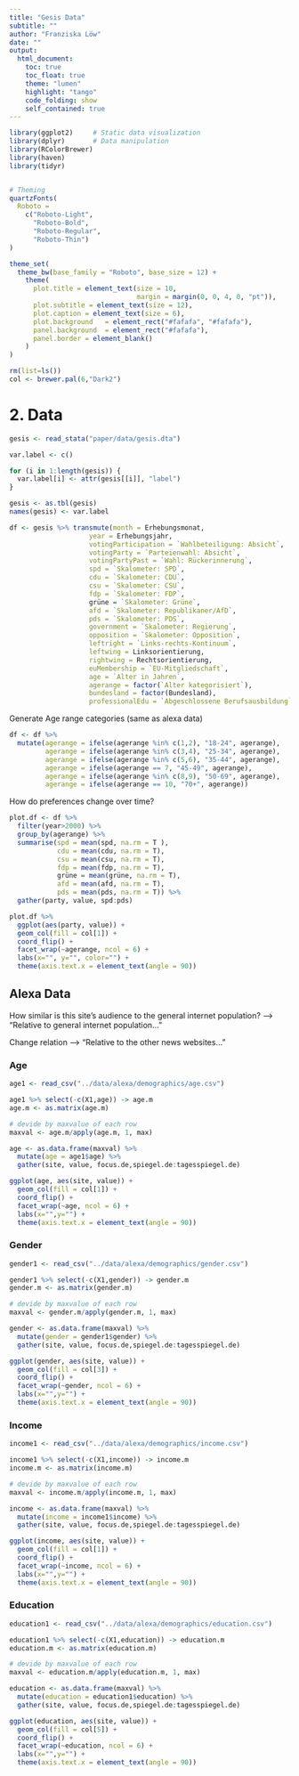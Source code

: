 ```yaml
---
title: "Gesis Data"
subtitle: ""
author: "Franziska Löw"
date: ""
output: 
  html_document:
    toc: true
    toc_float: true
    theme: "lumen"
    highlight: "tango"
    code_folding: show
    self_contained: true
---
```


```r
library(ggplot2)     # Static data visualization
library(dplyr)       # Data manipulation
library(RColorBrewer)
library(haven)
library(tidyr)


# Theming
quartzFonts(
  Roboto =
    c("Roboto-Light",
      "Roboto-Bold",
      "Roboto-Regular",
      "Roboto-Thin")
)

theme_set(
  theme_bw(base_family = "Roboto", base_size = 12) +
    theme(
      plot.title = element_text(size = 10,
                                margin = margin(0, 0, 4, 0, "pt")),
      plot.subtitle = element_text(size = 12),
      plot.caption = element_text(size = 6),
      plot.background   = element_rect("#fafafa", "#fafafa"),
      panel.background  = element_rect("#fafafa"),
      panel.border = element_blank()
    )
)

rm(list=ls())
col <- brewer.pal(6,"Dark2")
```

# 2. Data 
```r
gesis <- read_stata("paper/data/gesis.dta")
```

```r
var.label <- c()

for (i in 1:length(gesis)) {
  var.label[i] <- attr(gesis[[i]], "label")
}
```

```r
gesis <- as.tbl(gesis)
names(gesis) <- var.label
```

```r
df <- gesis %>% transmute(month = Erhebungsmonat,
                    year = Erhebungsjahr,
                    votingParticipation = `Wahlbeteiligung: Absicht`,
                    votingParty = `Parteienwahl: Absicht`,
                    votingPartyPast = `Wahl: Rückerinnerung`,
                    spd = `Skalometer: SPD`,
                    cdu = `Skalometer: CDU`,
                    csu = `Skalometer: CSU`,
                    fdp = `Skalometer: FDP`,
                    grüne = `Skalometer: Grüne`,
                    afd = `Skalometer: Republikaner/AfD`,
                    pds = `Skalometer: PDS`,
                    government = `Skalometer: Regierung`,
                    opposition = `Skalometer: Opposition`,
                    leftright = `Links-rechts-Kontinuum`,
                    leftwing = Linksorientierung,
                    rightwing = Rechtsorientierung,
                    euMembership = `EU-Mitgliedschaft`,
                    age = `Alter in Jahren`,
                    agerange = factor(`Alter kategorisiert`),
                    bundesland = factor(Bundesland),
                    professionalEdu = `Abgeschlossene Berufsausbildung`)

```

Generate Age range categories (same as alexa data)
```r
df <- df %>%
  mutate(agerange = ifelse(agerange %in% c(1,2), "18-24", agerange),
         agerange = ifelse(agerange %in% c(3,4), "25-34", agerange),
         agerange = ifelse(agerange %in% c(5,6), "35-44", agerange),
         agerange = ifelse(agerange == 7, "45-49", agerange),
         agerange = ifelse(agerange %in% c(8,9), "50-69", agerange),
         agerange = ifelse(agerange == 10, "70+", agerange)) 
```

How do preferences change over time?

```r
plot.df <- df %>%
  filter(year>2000) %>%
  group_by(agerange) %>%
  summarise(spd = mean(spd, na.rm = T ),
            cdu = mean(cdu, na.rm = T),
            csu = mean(csu, na.rm = T),
            fdp = mean(fdp, na.rm = T),
            grüne = mean(grüne, na.rm = T),
            afd = mean(afd, na.rm = T),
            pds = mean(pds, na.rm = T)) %>%
  gather(party, value, spd:pds)
```

```r
plot.df %>%
  ggplot(aes(party, value)) +
  geom_col(fill = col[1]) +
  coord_flip() +
  facet_wrap(~agerange, ncol = 6) +
  labs(x="", y="", color="") +
  theme(axis.text.x = element_text(angle = 90))
```

## Alexa Data

How similar is this site's audience to the general internet population? --> "Relative to general internet population..."

Change relation --> "Relative to the other news websites..."

### Age
```r
age1 <- read_csv("../data/alexa/demographics/age.csv")

age1 %>% select(-c(X1,age)) -> age.m
age.m <- as.matrix(age.m)

# devide by maxvalue of each row
maxval <- age.m/apply(age.m, 1, max)

age <- as.data.frame(maxval) %>%
  mutate(age = age1$age) %>%
  gather(site, value, focus.de,spiegel.de:tagesspiegel.de)
```

```r
ggplot(age, aes(site, value)) +
  geom_col(fill = col[1]) +
  coord_flip() +
  facet_wrap(~age, ncol = 6) +
  labs(x="",y="") +
  theme(axis.text.x = element_text(angle = 90))
```

### Gender
```r
gender1 <- read_csv("../data/alexa/demographics/gender.csv")

gender1 %>% select(-c(X1,gender)) -> gender.m
gender.m <- as.matrix(gender.m)

# devide by maxvalue of each row
maxval <- gender.m/apply(gender.m, 1, max)

gender <- as.data.frame(maxval) %>%
  mutate(gender = gender1$gender) %>%
  gather(site, value, focus.de,spiegel.de:tagesspiegel.de)
```

```r
ggplot(gender, aes(site, value)) +
  geom_col(fill = col[3]) +
  coord_flip() +
  facet_wrap(~gender, ncol = 6) +
  labs(x="",y="") +
  theme(axis.text.x = element_text(angle = 90))
```

### Income
```r
income1 <- read_csv("../data/alexa/demographics/income.csv")

income1 %>% select(-c(X1,income)) -> income.m
income.m <- as.matrix(income.m)

# devide by maxvalue of each row
maxval <- income.m/apply(income.m, 1, max)

income <- as.data.frame(maxval) %>%
  mutate(income = income1$income) %>%
  gather(site, value, focus.de,spiegel.de:tagesspiegel.de)
```

```r
ggplot(income, aes(site, value)) +
  geom_col(fill = col[1]) +
  coord_flip() +
  facet_wrap(~income, ncol = 6) +
  labs(x="",y="") +
  theme(axis.text.x = element_text(angle = 90))
```

### Education
```r
education1 <- read_csv("../data/alexa/demographics/education.csv")

education1 %>% select(-c(X1,education)) -> education.m
education.m <- as.matrix(education.m)

# devide by maxvalue of each row
maxval <- education.m/apply(education.m, 1, max)

education <- as.data.frame(maxval) %>%
  mutate(education = education1$education) %>%
  gather(site, value, focus.de,spiegel.de:tagesspiegel.de)
```

```r
ggplot(education, aes(site, value)) +
  geom_col(fill = col[5]) +
  coord_flip() +
  facet_wrap(~education, ncol = 6) +
  labs(x="",y="") +
  theme(axis.text.x = element_text(angle = 90))
```